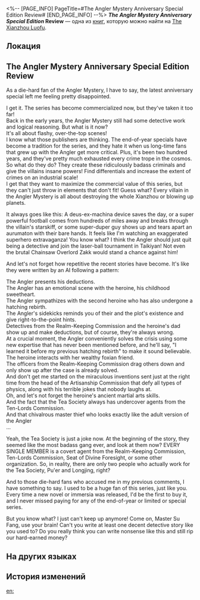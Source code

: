 <%-- [PAGE_INFO]
PageTitle=#The Angler Mystery Anniversary Special Edition Review#
[END_PAGE_INFO] --%>
{{Дополнить}}
{{Книга Инфобокс
|id           = 277
|partIds      = 190527
|Название     = ''The Angler Mystery Anniversary Special Edition'' Review
|Изображение  = Иконка Пергамент Сяньчжоу.png
|Мир          = The Xianzhou Luofu
|Томов        = 1
|Автор        = <!--нужно добавить-->
|Описание     = A heartfelt reflection on ''The Angler Mystery anniversary special''. Written in a restrained yet sincere manner.
|Том1         = {{tx}}
|Источник1    = {{tx|Отсутствует источник}}
|Персонажи    = 
|Фракции      = 
}}
'''''The Angler Mystery Anniversary Special Edition'' Review''' — одна из [[Книги|книг]], которую можно найти на [[The Xianzhou Luofu]].

==Локация==
{{Отметка карты|<!--название карты-->|<!--id отметки-->}}

==The Angler Mystery Anniversary Special Edition Review==
As a die-hard fan of the Angler Mystery, I have to say, the latest anniversary special left me feeling pretty disappointed.

I get it. The series has become commercialized now, but they've taken it too far!<br />
Back in the early years, the Angler Mystery still had some detective work and logical reasoning. But what is it now?<br />
It's all about flashy, over-the-top scenes!<br />
I know what those publishers are thinking. The end-of-year specials have become a tradition for the series, and they hate it when us long-time fans that grew up with the Angler get more critical. Plus, it's been two hundred years, and they've pretty much exhausted every crime trope in the cosmos.<br />
So what do they do? They create these ridiculously badass criminals and give the villains insane powers! Find differentials and increase the extent of crimes on an industrial scale!<br />
I get that they want to maximize the commercial value of this series, but they can't just throw in elements that don't fit! Guess what? Every villain in the Angler Mystery is all about destroying the whole Xianzhou or blowing up planets.


It always goes like this: A deus-ex-machina device saves the day, or a super powerful football comes from hundreds of miles away and breaks through the villain's starskiff, or some super-duper guy shows up and tears apart an aurumaton with their bare hands. It feels like I'm watching an exaggerated superhero extravaganza! You know what? I think the Angler should just quit being a detective and join the laser-ball tournament in Taikiyan! Not even the brutal Chainsaw Overlord Zakk would stand a chance against him!

And let's not forget how repetitive the recent stories have become. It's like they were written by an AI following a pattern:

The Angler presents his deductions.<br />
The Angler has an emotional scene with the heroine, his childhood sweetheart.<br />
The Angler sympathizes with the second heroine who has also undergone a hatching rebirth.<br />
The Angler's sidekicks reminds you of their and the plot's existence and give right-to-the-point hints.<br />
Detectives from the Realm-Keeping Commission and the heroine's dad show up and make deductions, but of course, they're always wrong.<br />
At a crucial moment, the Angler conveniently solves the crisis using some new expertise that has never been mentioned before, and he'll say, "I learned it before my previous hatching rebirth" to make it sound believable.<br />
The heroine interacts with her wealthy foxian friend.<br />
The officers from the Realm-Keeping Commission drag others down and only show up after the case is already solved.<br />
And don't get me started on the miraculous inventions sent just at the right time from the head of the Artisanship Commission that defy all types of physics, along with his terrible jokes that nobody laughs at.<br />
Oh, and let's not forget the heroine's ancient martial arts skills.<br />
And the fact that the Tea Society always has undercover agents from the Ten-Lords Commission.<br />
And that chivalrous master thief who looks exactly like the adult version of the Angler<br />
...

Yeah, the Tea Society is just a joke now. At the beginning of the story, they seemed like the most badass gang ever, and look at them now? EVERY SINGLE MEMBER is a covert agent from the Realm-Keeping Commission, Ten-Lords Commission, Seat of Divine Foresight, or some other organization. So, in reality, there are only two people who actually work for the Tea Society, Pu'er and Longjing, right?

And to those die-hard fans who accused me in my previous comments, I have something to say. I used to be a huge fan of this series, just like you. Every time a new novel or immersia was released, I'd be the first to buy it, and I never missed paying for any of the end-of-year or limited or special series.

But you know what? I just can't keep up anymore! Come on, Master Su Fang, use your brain! Can't you write at least one decent detective story like you used to? Do you really think you can write nonsense like this and still rip our hard-earned money?

==На других языках==
{{На других языках
|en   = ''The Angler Mystery Anniversary Special Edition'' Review
|zhs  = 《渔公案周年特别篇》读后感
|zht  = 《漁公案週年特別篇》讀後感
|ja   = 『漁公事件簿周年特別編』の感想
|ko   = ≪어부 사건 주년 특별편≫ 독후감
|es   = Reseña de la edición especial de aniversario de «Los casos del detective Yu»
|fr   = Critique du ''Mystère du pêcheur, édition anniversaire spéciale''
|ru   = Обзор «Загадки рыбака: Юбилейный выпуск»
|th   = บทวิจารณ์ "ฉบับฉลองวันครบรอบคดีของ Angler"
|vi   = Cảm Nghĩ Về "Chương Đặc Biệt Kỷ Niệm Vụ Án Ngư Công"
|de   = Bewertung von „Das Angler-Mysterium – Jubiläumsausgabe“
|id   = Ulasan "Misteri Nelayan Edisi Khusus Peringatan"
|pt   = Resenha da Edição Especial de Aniversário de "O Mistério do Pescador"
}}

==История изменений==
{{История изменений|3.5}}

[[en:]]